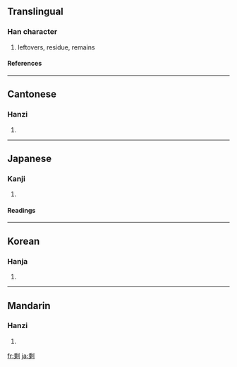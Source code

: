 {{see|剰}}

==Translingual==
===Han character===
{{Han char|rn=18|rad=刀|as=10|sn=12|four=2290<sub>0</sub>|canj=竹心中弓 (HPLN)}}
# leftovers, residue, remains
====References====
{{Han ref|kx=0142.040|dkj=02109|dj=0323.020|hdz=10350.100|uh=5269|ud=21097|bh=B3D1|bd=46033}}
----
==Cantonese==
===Hanzi===
{{yue-hanzi|jyut=|y=sing6}}
# {{defn|Cantonese}}
----
==Japanese==
===Kanji===
{{ja-kanji|grade=|rs=刀10}}
# {{defn|Japanese}} <!-- line may be deleted if/when POS headers are added --> 
====Readings====
{{ja-readings|on=[[じょう]] (jō)|kun=[[あまる]] (amaru), [[あまり]] (amari), [[あまつさえ]] (amatsusae)}}
----
==Korean==
===Hanja===
{{ko-hanja|hangeul=잉|rv=ing|mr=ing}}
# {{defn|Korean}}
----
==Mandarin==
===Hanzi===
{{cmn-hanzi|pin=[[shèng]] ([[sheng4]])|wg=sheng<sup>4</sup>}}
# {{defn|Mandarin}}

[[fr:剩]]
[[ja:剩]]